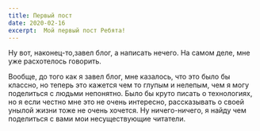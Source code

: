 ```yaml
---
title: Первый пост
date: 2020-02-16
excerpt:  Мой первый пост Ребята!
---
```


Ну вот, наконец-то,завел блог, а написать нечего.
На самом деле, мне уже расхотелось говорить.

Вообще, до того как я завел блог, мне казалось, что это было бы классно,
но теперь  это кажется чем то глупым и нелепым, чем я могу поделиться с людьми непонятно.
Было бы круто писать о технологиях, но я если честно мне это не очень интересно, рассказывать 
о своей унылой жизни тоже не очень хочется. 
Ну ничего-ничего, я найду чем поделиться с вами мои несуществующие читатели.









